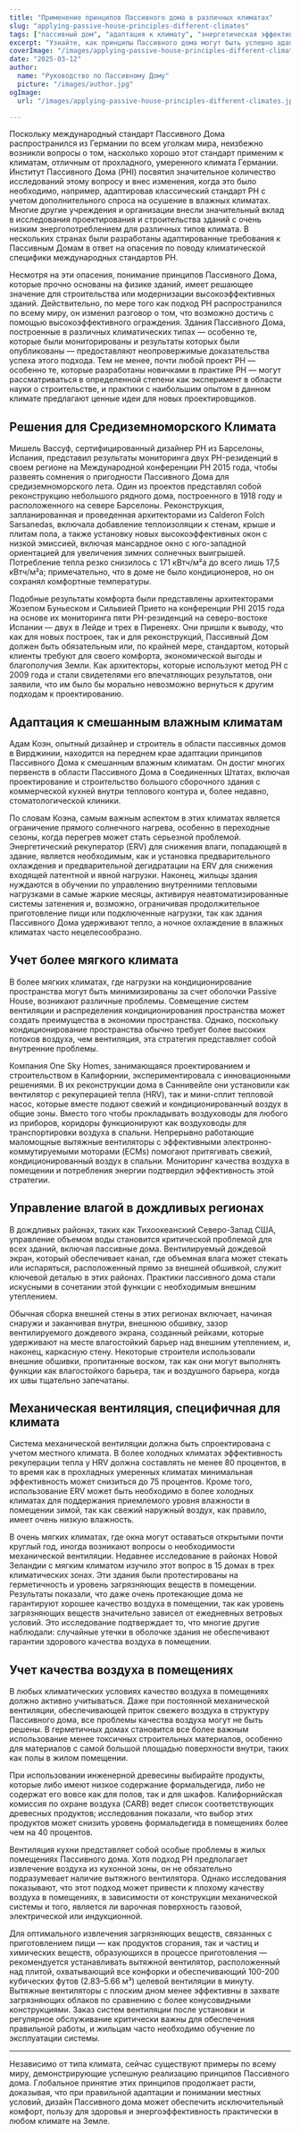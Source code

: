 ```yaml
---
title: "Применение принципов Пассивного дома в различных климатах"
slug: "applying-passive-house-principles-different-climates"
tags: ["пассивный дом", "адаптация к климату", "энергетическая эффективность", "устойчивое развитие", "глобальное применение"]
excerpt: "Узнайте, как принципы Пассивного дома могут быть успешно адаптированы к различным климатам по всему миру, с реальными примерами и практическими решениями для поддержания комфорта и эффективности в любой среде."
coverImage: "/images/applying-passive-house-principles-different-climates.jpg"
date: "2025-03-12"
author:
  name: "Руководство по Пассивному Дому"
  picture: "/images/author.jpg"
ogImage:
  url: "/images/applying-passive-house-principles-different-climates.jpg"

---
```

Поскольку международный стандарт Пассивного Дома распространился из Германии по всем уголкам мира, неизбежно возникли вопросы о том, насколько хорошо этот стандарт применим к климатам, отличным от прохладного, умеренного климата Германии. Институт Пассивного Дома (PHI) посвятил значительное количество исследований этому вопросу и внес изменения, когда это было необходимо, например, адаптировав классический стандарт PH с учетом дополнительного спроса на осушение в влажных климатах. Многие другие учреждения и организации внесли значительный вклад в исследования проектирования и строительства зданий с очень низким энергопотреблением для различных типов климата. В нескольких странах были разработаны адаптированные требования к Пассивным Домам в ответ на опасения по поводу климатической специфики международных стандартов PH.

Несмотря на эти опасения, понимание принципов Пассивного Дома, которые прочно основаны на физике зданий, имеет решающее значение для строительства или модернизации высокоэффективных зданий. Действительно, по мере того как подход PH распространился по всему миру, он изменил разговор о том, что возможно достичь с помощью высокоэффективного ограждения. Здания Пассивного Дома, построенные в различных климатических типах — особенно те, которые были мониторированы и результаты которых были опубликованы — предоставляют неопровержимые доказательства успеха этого подхода. Тем не менее, почти любой проект PH — особенно те, которые разработаны новичками в практике PH — могут рассматриваться в определенной степени как эксперимент в области науки о строительстве, и практики с наибольшим опытом в данном климате предлагают ценные идеи для новых проектировщиков.
## Решения для Средиземноморского Климатa

Мишель Вассуф, сертифицированный дизайнер PH из Барселоны, Испания, представил результаты мониторинга двух PH-резиденций в своем регионе на Международной конференции PH 2015 года, чтобы развеять сомнения о пригодности Пассивного Дома для средиземноморского лета. Один из проектов представлял собой реконструкцию небольшого рядного дома, построенного в 1918 году и расположенного на севере Барселоны. Реконструкция, запланированная и проведенная архитекторами из Calderon Folch Sarsanedas, включала добавление теплоизоляции к стенам, крыше и плитам пола, а также установку новых высокоэффективных окон с низкой эмиссией, включая мансардное окно с юго-западной ориентацией для увеличения зимних солнечных выигрышей. Потребление тепла резко снизилось с 171 кВтч/м²а до всего лишь 17,5 кВтч/м²а; примечательно, что в доме не было кондиционеров, но он сохранял комфортные температуры.

Подобные результаты комфорта были представлены архитекторами Жозепом Буньеском и Сильвией Прието на конференции PHI 2015 года на основе их мониторинга пяти PH-резиденций на северо-востоке Испании — двух в Лейде и трех в Пиренеях. Они пришли к выводу, что как для новых построек, так и для реконструкций, Пассивный Дом должен быть обязательным или, по крайней мере, стандартом, который клиенты требуют для своего комфорта, экономической выгоды и благополучия Земли. Как архитекторы, которые используют метод PH с 2009 года и стали свидетелями его впечатляющих результатов, они заявили, что им было бы морально невозможно вернуться к другим подходам к проектированию.
## Адаптация к смешанным влажным климатам

Адам Коэн, опытный дизайнер и строитель в области пассивных домов в Вирджинии, находится на переднем крае адаптации принципов Пассивного Дома к смешанным влажным климатам. Он достиг многих первенств в области Пассивного Дома в Соединенных Штатах, включая проектирование и строительство большого сборочного здания с коммерческой кухней внутри теплового контура и, более недавно, стоматологической клиники.

По словам Коэна, самым важным аспектом в этих климатах является ограничение прямого солнечного нагрева, особенно в переходные сезоны, когда перегрев может стать серьезной проблемой. Энергетический рекуператор (ERV) для снижения влаги, попадающей в здание, является необходимым, как и установка предварительного охлаждения и предварительной дегидратации на ERV для снижения входящей латентной и явной нагрузки. Наконец, жильцы здания нуждаются в обучении по управлению внутренними тепловыми нагрузками в самые жаркие месяцы, активируя неавтоматизированные системы затенения и, возможно, ограничивая продолжительное приготовление пищи или подключенные нагрузки, так как здания Пассивного Дома удерживают тепло, а ночное охлаждение в влажных климатах часто нецелесообразно.
## Учет более мягкого климата

В более мягких климатах, где нагрузки на кондиционирование пространства могут быть минимизированы за счет оболочки Passive House, возникают различные проблемы. Совмещение систем вентиляции и распределения кондиционирования пространства может создать преимущества в экономии пространства. Однако, поскольку кондиционирование пространства обычно требует более высоких потоков воздуха, чем вентиляция, эта стратегия представляет собой внутренние проблемы.

Компания One Sky Homes, занимающаяся проектированием и строительством в Калифорнии, экспериментировала с инновационными решениями. В их реконструкции дома в Саннивейле они установили как вентилятор с рекуперацией тепла (HRV), так и мини-сплит тепловой насос, которые вместе подают свежий и кондиционированный воздух в общие зоны. Вместо того чтобы прокладывать воздуховоды для любого из приборов, коридоры функционируют как воздуховоды для транспортировки воздуха в спальни. Непрерывно работающие маломощные вытяжные вентиляторы с эффективными электронно-коммутируемыми моторами (ECMs) помогают притягивать свежий, кондиционированный воздух в спальни. Мониторинг качества воздуха в помещении и потребления энергии подтвердил эффективность этой стратегии.
## Управление влагой в дождливых регионах

В дождливых районах, таких как Тихоокеанский Северо-Запад США, управление объемом воды становится критической проблемой для всех зданий, включая пассивные дома. Вентилируемый дождевой экран, который обеспечивает канал, где объемная влага может стекать или испаряться, расположенный прямо за внешней обшивкой, служит ключевой деталью в этих районах. Практики пассивного дома стали искусными в сочетании этой функции с необходимым внешним утеплением.

Обычная сборка внешней стены в этих регионах включает, начиная снаружи и заканчивая внутри, внешнюю обшивку, зазор вентилируемого дождевого экрана, созданный рейками, которые удерживают на месте влагостойкий барьер над внешним утеплением, и, наконец, каркасную стену. Некоторые строители использовали внешние обшивки, пропитанные воском, так как они могут выполнять функции как влагостойкого барьера, так и воздушного барьера, когда их швы тщательно запечатаны.

## Механическая вентиляция, специфичная для климата

Система механической вентиляции должна быть спроектирована с учетом местного климата. В более холодных климатах эффективность рекуперации тепла у HRV должна составлять не менее 80 процентов, в то время как в прохладных умеренных климатах минимальная эффективность может снизиться до 75 процентов. Кроме того, использование ERV может быть необходимо в более холодных климатах для поддержания приемлемого уровня влажности в помещении зимой, так как свежий наружный воздух, как правило, имеет очень низкую влажность.

В очень мягких климатах, где окна могут оставаться открытыми почти круглый год, иногда возникают вопросы о необходимости механической вентиляции. Недавнее исследование в районах Новой Зеландии с мягким климатом изучило этот вопрос в 15 домах в трех климатических зонах. Эти здания были протестированы на герметичность и уровень загрязняющих веществ в помещении. Результаты показали, что даже очень протекающие дома не гарантируют хорошее качество воздуха в помещении, так как уровень загрязняющих веществ значительно зависел от ежедневных ветровых условий. Это исследование подтверждает то, что многие другие наблюдали: случайные утечки в оболочке здания не обеспечивают гарантии здорового качества воздуха в помещении.
## Учет качества воздуха в помещениях

В любых климатических условиях качество воздуха в помещениях должно активно учитываться. Даже при постоянной механической вентиляции, обеспечивающей приток свежего воздуха в структуру Пассивного дома, все проблемы качества воздуха могут не быть решены. В герметичных домах становится все более важным использование менее токсичных строительных материалов, особенно для материалов с самой большой площадью поверхности внутри, таких как полы в жилом помещении.

При использовании инженерной древесины выбирайте продукты, которые либо имеют низкое содержание формальдегида, либо не содержат его вовсе как для полов, так и для шкафов. Калифорнийская комиссия по охране воздуха (CARB) ведет список соответствующих древесных продуктов; исследования показали, что выбор этих продуктов может снизить уровень формальдегида в помещениях более чем на 40 процентов.

Вентиляция кухни представляет собой особые проблемы в жилых помещениях Пассивного дома. Хотя подход PH предполагает извлечение воздуха из кухонной зоны, он не обязательно подразумевает наличие вытяжного вентилятора. Однако исследования показывают, что этот подход может привести к плохому качеству воздуха в помещениях, в зависимости от конструкции механической системы и того, является ли варочная поверхность газовой, электрической или индукционной.

Для оптимального извлечения загрязняющих веществ, связанных с приготовлением пищи — как продуктов сгорания, так и частиц и химических веществ, образующихся в процессе приготовления — рекомендуется устанавливать вытяжной вентилятор, расположенный над плитой, охватывающий все конфорки и обеспечивающий 100-200 кубических футов (2.83–5.66 м³) целевой вентиляции в минуту. Вытяжные вентиляторы с плоским дном менее эффективны в захвате загрязняющих облаков по сравнению с более конусовидными конструкциями. Заказ систем вентиляции после установки и регулярное обслуживание критически важны для обеспечения правильной работы, и жильцам часто необходимо обучение по эксплуатации системы.

---

Независимо от типа климата, сейчас существуют примеры по всему миру, демонстрирующие успешную реализацию принципов Пассивного дома. Глобальное принятие этих принципов продолжает расти, доказывая, что при правильной адаптации и понимании местных условий, дизайн Пассивного дома может обеспечить исключительный комфорт, пользу для здоровья и энергоэффективность практически в любом климате на Земле.
